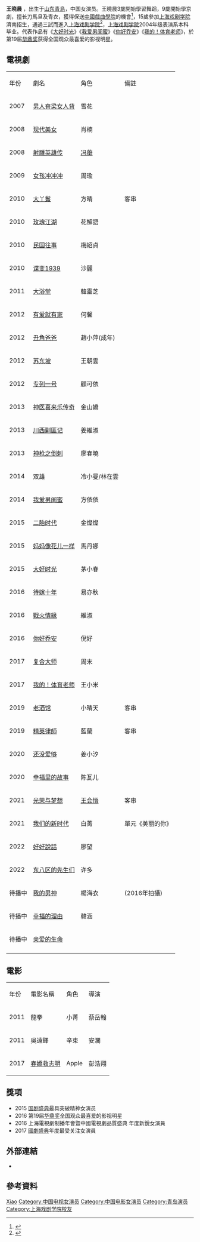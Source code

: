 {{藝人
| 姓名 = 王晓晨
| 類型 = 女演員
| 圖片 =
| 羅馬拼音 = Wang Xiao Chen
| 英文名 = Sunny 
| 暱稱 = 晨寶 
| 國籍 = {{PRC}}
| 民族 = [[汉族|汉族]]
| 出生日期 = {{birth_date_and age|1988|7|25}}
| 出生地點 = {{CHN}}[[山东省|山东省]][[青岛市|青岛市]] 
| 職業 = [[演员|演员]]
| 語言 = [[汉语|汉语]]
| 母校 = 青島市市北區實驗小學<br>山東戲曲學院<br>[[上海戏剧学院|上海戏剧学院]]表演系本科
| 出道作 = 《男人脊樑女人背》 
| 經紀公司 = 喜天影视
| 代表作 =《[[大好时光|大好时光]]》<BR>《[[我爱男闺蜜|我爱男闺蜜]]》<BR>《[[你好乔安|你好乔安]]》<BR>《[[我的！体育老师|我的！体育老师]]》
}}
'''王晓晨''' {{BD|1988年|7月25日||}}，出生于[[山东|山东]][[青島|青島]]，中国女演员。王曉晨3歲開始學習舞蹈，9歲開始學京劇，擅长刀馬旦及青衣，獲得保送[[中國戲曲學院|中國戲曲學院]]的機會<ref>{{Cite web |url=https://ent.qq.com/a/20110125/000284.htm |title=王晓晨《丑角爸爸》圆梦 力挺“父亲”李保田 |accessdate=2019-12-15 |archive-date=2018-12-27 |archive-url=https://web.archive.org/web/20181227100131/http://ent.qq.com/a/20110125/000284.htm |dead-url=no }}</ref>，15歲參加[[上海戏剧学院|上海戏剧学院]]濟南招生，通過三試而進入[[上海戏剧学院|上海戏剧学院]]<ref>{{Cite web |url=http://wechatinchina.com/thread-284098-1-1.html |title=無背景的王曉晨，憑什麼被滕華濤等業內大咖同時看上？ |accessdate=2016-08-09 |archive-date=2016-08-16 |archive-url=https://web.archive.org/web/20160816210059/http://wechatinchina.com/thread-284098-1-1.html |dead-url=no }}</ref>，[[上海戏剧学院|上海戏剧学院]]2004年级表演系本科毕业。代表作品有《[[大好时光|大好时光]]》《[[我爱男闺蜜|我爱男闺蜜]]》《[[你好乔安|你好乔安]]》《[[我的！体育老师|我的！体育老师]]》，於第19届[[华鼎奖|华鼎奖]]获得全国观众最喜爱的影视明星。

== 電視劇 ==
{|class="wikitable"
|-style="background:pink;color:black;font-weight:bold;text-align:center;"
|年份||劇名||角色||備註
|-
|2007||[[男人脊梁女人背|男人脊梁女人背]]||雪花||
|-
|2008||[[现代美女|现代美女]]||肖楠||
|-
|2008||[[射雕英雄传_(2008年电视剧)|射雕英雄传]]||[[冯蘅|冯蘅]]||
|-
|2009||[[女孩冲冲冲|女孩冲冲冲]]||周瑜||
|-
|2010||[[大丫鬟|大丫鬟]]||方晴||客串
|-
|2010||[[玫瑰江湖|玫瑰江湖]]||花解語||
|-
|2010||[[民国往事|民国往事]]||梅紹貞||
|-
|2010||[[谍变1939|谍变1939]]||沙麗||
|-
|2011||[[大浴堂|大浴堂]]||韓靈芝||
|-
|2012||[[有爱就有家|有爱就有家]]||何馨||
|-
|2012||[[丑角爸爸|丑角爸爸]]||趙小萍(成年)|| 
|-
|2012||[[苏东坡_(2012年电视剧)|苏东坡]]||王朝雲||
|-
|2012||[[专列一号|专列一号]]||顧可依||
|-
|2013||[[神医喜来乐传奇|神医喜来乐传奇]]||金山嬌||
|-
|2013||[[川西剿匪记|川西剿匪记]]||姜維淑||
|-
|2013||[[神枪之倒刺|神枪之倒刺]]||廖春曉||
|-
|2014||双雄||冷小曼/林在雲||
|-
|2014||[[我爱男闺蜜|我爱男闺蜜]]||方依依||
|-
|2015||[[二胎时代|二胎时代]]||金燦燦||
|-
|2015||[[妈妈像花儿一样|妈妈像花儿一样]]||馬丹娜||
|-
|2015||[[大好时光|大好时光]]||茅小春||
|-
|2016||[[待嫁十年|待嫁十年]]||易亦秋|| 
|-
|2016||[[戰火情緣|戰火情緣]]||維淑|| 
|-
|2016||[[你好乔安|你好乔安]]||倪好|| 
|-
|2017||[[复合大师|复合大师]]||周末|| 
|-
|2017||[[我的！体育老师|我的！体育老师]]||王小米|| 
|-
|2019||[[老酒馆|老酒馆]]|| 小晴天 ||客串
|-
|2019||[[精英律師|精英律師]]||  藍蘭||客串
|-
|2020||[[还没爱够|还没爱够]]|| 姜小汐 || 
|-
|2020||[[幸福里的故事|幸福里的故事]]|| 陈瓦儿 ||
|-
|2021|| [[光荣与梦想_(电视剧)|光荣与梦想]] ||  [[王会悟|王会悟]]   ||    客串 
|-
|2021||  [[我们的新时代|我们的新时代]]|| 白菁    ||單元《美丽的你》
|-
|2022||[[好好說話|好好說話]]|| 廖望  || 
|-
|2022|| [[东八区的先生们|东八区的先生们]] ||   许多  ||     
|-
|待播中||[[我的男神|我的男神]]||楊海衣||(2016年拍攝)
|-
|待播中||[[幸福的理由|幸福的理由]]|| 韓涵 ||
|-
|待播中|| [[亲爱的生命|亲爱的生命]] ||     ||     
|-
|}

== 電影 ==
{|class="wikitable"
|-style="background:pink;color:black;font-weight:bold;text-align:center;"
|年份||電影名稱||角色||導演
|-
|2011||龍拳||小菁||蔡岳翰
|-
|2011||吳遠鐸||辛束||安瀾
|-
|2017||[[春嬌救志明|春嬌救志明]]||Apple||彭浩翔
|}

== 獎項 ==
*2015 [[国剧盛典|国剧盛典]]最具突破精神女演员
*2016 第19届[[华鼎奖|华鼎奖]]全国观众最喜爱的影视明星
*2016 上海電視劇制播年會暨中國電視劇品質盛典 年度新銳女演員
*2017 [[國劇盛典|國劇盛典]]年度最受关注女演員

== 外部連結 ==
*{{Sinaweibo|wangxiaochen725}}

== 參考資料 ==
{{DEFAULTSORT:Wang Xiaochen}}
[[Category:王姓|Xiao]]
[[Category:中国电视女演员|Category:中国电视女演员]]
[[Category:中国电影女演员|Category:中国电影女演员]]
[[Category:青岛演员|Category:青岛演员]]
[[Category:上海戏剧学院校友|Category:上海戏剧学院校友]]